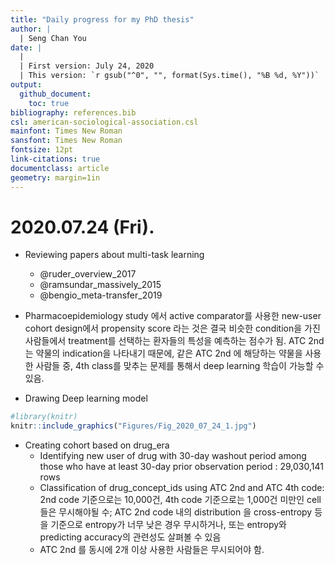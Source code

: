 ```yaml
---
title: "Daily progress for my PhD thesis"
author: |
  | Seng Chan You
date: |
  |       
  | First version: July 24, 2020
  | This version: `r gsub("^0", "", format(Sys.time(), "%B %d, %Y"))`
output:
  github_document:
    toc: true
bibliography: references.bib
csl: american-sociological-association.csl
mainfont: Times New Roman
sansfont: Times New Roman
fontsize: 12pt
link-citations: true
documentclass: article
geometry: margin=1in
---
```


# 2020.07.24 (Fri).

- Reviewing papers about multi-task learning
    - @ruder_overview_2017
    - @ramsundar_massively_2015
    - @bengio_meta-transfer_2019

- Pharmacoepidemiology study 에서 active comparator를 사용한 new-user cohort design에서 propensity score 라는 것은 결국 비슷한 condition을 가진 사람들에서 treatment를 선택하는 환자들의 특성을 예측하는 점수가 됨. ATC 2nd는 약물의 indication을 나타내기 때문에, 같은 ATC 2nd 에 해당하는 약물을 사용한 사람들 중, 4th class를 맞추는 문제를 통해서 deep learning 학습이 가능할 수 있음. 

- Drawing Deep learning model

```r
#library(knitr)
knitr::include_graphics("Figures/Fig_2020_07_24_1.jpg")
```

- Creating cohort based on drug_era
    - Identifying new user of drug with 30-day washout period among those who have at least 30-day prior observation period : 29,030,141 rows
    - Classification of drug_concept_ids using ATC 2nd and ATC 4th code: 2nd code 기준으로는 10,000건, 4th code 기준으로는 1,000건 미만인 cell 들은 무시해야될 수; ATC 2nd code 내의 distribution 을 cross-entropy 등을 기준으로 entropy가 너무 낮은 경우 무시하거나, 또는 entropy와 predicting accuracy의 관련성도 살펴볼 수 있음
    - ATC 2nd 를 동시에 2개 이상 사용한 사람들은 무시되어야 함. 
